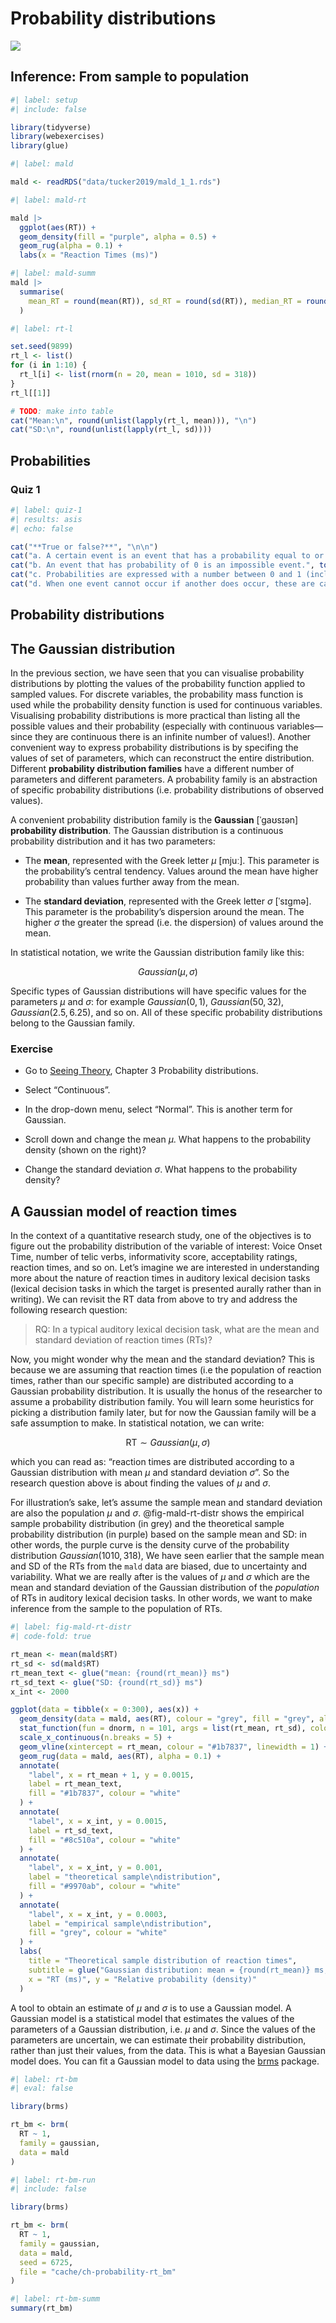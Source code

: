 # Probability distributions {#sec-probability}

![](https://img.shields.io/badge/Area-Statistics-red)

## Inference: From sample to population

```r
#| label: setup
#| include: false

library(tidyverse)
library(webexercises)
library(glue)
```

```r
#| label: mald

mald <- readRDS("data/tucker2019/mald_1_1.rds")

```

```r
#| label: mald-rt

mald |> 
  ggplot(aes(RT)) +
  geom_density(fill = "purple", alpha = 0.5) +
  geom_rug(alpha = 0.1) +
  labs(x = "Reaction Times (ms)")

```

```r
#| label: mald-summ
mald |> 
  summarise(
    mean_RT = round(mean(RT)), sd_RT = round(sd(RT)), median_RT = round(median(RT))
  )
```

```r
#| label: rt-l

set.seed(9899)
rt_l <- list()
for (i in 1:10) {
  rt_l[i] <- list(rnorm(n = 20, mean = 1010, sd = 318))
}
rt_l[[1]]
```

```r
# TODO: make into table
cat("Mean:\n", round(unlist(lapply(rt_l, mean))), "\n")
cat("SD:\n", round(unlist(lapply(rt_l, sd))))
```

## Probabilities

::: callout-note
### Quiz 1

```r
#| label: quiz-1
#| results: asis
#| echo: false

cat("**True or false?**", "\n\n")
cat("a. A certain event is an event that has a probability equal to or greater than 1.", torf(FALSE), "\n\n")
cat("b. An event that has probability of 0 is an impossible event.", torf(TRUE), "\n\n")
cat("c. Probabilities are expressed with a number between 0 and 1 (inclusive).", torf(TRUE), "\n\n")
cat("d. When one event cannot occur if another does occur, these are called equally likely events.", torf(FALSE))
```
:::

## Probability distributions

## The Gaussian distribution

In the previous section, we have seen that you can visualise probability distributions by plotting the values of the probability function applied to sampled values. For discrete variables, the probability mass function is used while the probability density function is used for continuous variables. Visualising probability distributions is more practical than listing all the possible values and their probability (especially with continuous variables—since they are continuous there is an infinite number of values!). Another convenient way to express probability distributions is by specifing the values of set of parameters, which can reconstruct the entire distribution. Different **probability distribution families** have a different number of parameters and different parameters. A probability family is an abstraction of specific probability distributions (i.e. probability distributions of observed values).

A convenient probability distribution family is the **Gaussian** \[ˈgaʊsɪən\] **probability distribution**. The Gaussian distribution is a continuous probability distribution and it has two parameters:

-   The **mean**, represented with the Greek letter $\mu$ \[mjuː\]. This parameter is the probability's central tendency. Values around the mean have higher probability than values further away from the mean.

-   The **standard deviation**, represented with the Greek letter $\sigma$ \[ˈsɪgmə\]. This parameter is the probability's dispersion around the mean. The higher $\sigma$ the greater the spread (i.e. the dispersion) of values around the mean.

In statistical notation, we write the Gaussian distribution family like this:

$$
Gaussian(\mu, \sigma)
$$

Specific types of Gaussian distributions will have specific values for the parameters $\mu$ and $\sigma$: for example $Gaussian(0, 1)$, $Gaussian(50, 32)$, $Gaussian(2.5, 6.25)$, and so on. All of these specific probability distributions belong to the Gaussian family.

::: callout-warning
### Exercise

-   Go to [Seeing Theory](https://seeing-theory.brown.edu/probability-distributions/index.html#section2), Chapter 3 Probability distributions.

-   Select "Continuous".

-   In the drop-down menu, select "Normal". This is another term for Gaussian.

-   Scroll down and change the mean $\mu$. What happens to the probability density (shown on the right)?

-   Change the standard deviation $\sigma$. What happens to the probability density?
:::

## A Gaussian model of reaction times

In the context of a quantitative research study, one of the objectives is to figure out the probability distribution of the variable of interest: Voice Onset Time, number of telic verbs, informativity score, acceptability ratings, reaction times, and so on. Let's imagine we are interested in understanding more about the nature of reaction times in auditory lexical decision tasks (lexical decision tasks in which the target is presented aurally rather than in writing). We can revisit the RT data from above to try and address the following research question:

> RQ: In a typical auditory lexical decision task, what are the mean and standard deviation of reaction times (RTs)?

Now, you might wonder why the mean and the standard deviation? This is because we are assuming that reaction times (i.e the population of reaction times, rather than our specific sample) are distributed according to a Gaussian probability distribution. It is usually the honus of the researcher to assume a probability distribution family. You will learn some heuristics for picking a distribution family later, but for now the Gaussian family will be a safe assumption to make. In statistical notation, we can write:

$$
\text{RT} \sim Gaussian(\mu, \sigma)
$$

which you can read as: "reaction times are distributed according to a Gaussian distribution with mean $\mu$ and standard deviation $\sigma$". So the research question above is about finding the values of $\mu$ and $\sigma$.

For illustration's sake, let's assume the sample mean and standard deviation are also the population $\mu$ and $\sigma$. @fig-mald-rt-distr shows the empirical sample probability distribution (in grey) and the theoretical sample probability distribution (in purple) based on the sample mean and SD: in other words, the purple curve is the density curve of the probability distribution $Gaussian(1010, 318)$, We have seen earlier that the sample mean and SD of the RTs from the `mald` data are biased, due to uncertainty and variability. What we are really after is the values of $\mu$ and $\sigma$ which are the mean and standard deviation of the Gaussian distribution of the *population* of RTs in auditory lexical decision tasks. In other words, we want to make inference from the sample to the population of RTs.

```r
#| label: fig-mald-rt-distr
#| code-fold: true

rt_mean <- mean(mald$RT)
rt_sd <- sd(mald$RT)
rt_mean_text <- glue("mean: {round(rt_mean)} ms")
rt_sd_text <- glue("SD: {round(rt_sd)} ms")
x_int <- 2000

ggplot(data = tibble(x = 0:300), aes(x)) +
  geom_density(data = mald, aes(RT), colour = "grey", fill = "grey", alpha = 0.2) +
  stat_function(fun = dnorm, n = 101, args = list(rt_mean, rt_sd), colour = "#9970ab", linewidth = 1.5) +
  scale_x_continuous(n.breaks = 5) +
  geom_vline(xintercept = rt_mean, colour = "#1b7837", linewidth = 1) +
  geom_rug(data = mald, aes(RT), alpha = 0.1) +
  annotate(
    "label", x = rt_mean + 1, y = 0.0015,
    label = rt_mean_text,
    fill = "#1b7837", colour = "white"
  ) +
  annotate(
    "label", x = x_int, y = 0.0015,
    label = rt_sd_text,
    fill = "#8c510a", colour = "white"
  ) +
  annotate(
    "label", x = x_int, y = 0.001,
    label = "theoretical sample\ndistribution",
    fill = "#9970ab", colour = "white"
  ) +
  annotate(
    "label", x = x_int, y = 0.0003,
    label = "empirical sample\ndistribution",
    fill = "grey", colour = "white"
  ) +
  labs(
    title = "Theoretical sample distribution of reaction times",
    subtitle = glue("Gaussian distribution: mean = {round(rt_mean)} ms, SD = {round(rt_sd)}"),
    x = "RT (ms)", y = "Relative probability (density)"
  )
```

A tool to obtain an estimate of $\mu$ and $\sigma$ is to use a Gaussian model. A Gaussian model is a statistical model that estimates the values of the parameters of a Gaussian distribution, i.e. $\mu$ and $\sigma$. Since the values of the parameters are uncertain, we can estimate their probability distribution, rather than just their values, from the data. This is what a Bayesian Gaussian model does. You can fit a Gaussian model to data using the [brms](https://paulbuerkner.com/brms/) package.

```r
#| label: rt-bm
#| eval: false

library(brms)

rt_bm <- brm(
  RT ~ 1,
  family = gaussian,
  data = mald
)

```

```r
#| label: rt-bm-run
#| include: false

library(brms)

rt_bm <- brm(
  RT ~ 1,
  family = gaussian,
  data = mald,
  seed = 6725,
  file = "cache/ch-probability-rt_bm"
)
```

```r
#| label: rt-bm-summ
summary(rt_bm)
```
